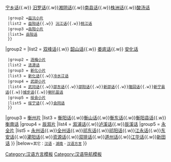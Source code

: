 {{Navbox
|name = 湘语
|title = [[湘语]]
|image  = [[File:Classification of Hunanese YulouCN.png|200px]]
|groupstyle = text-align:center
|group1 = '''分区'''
|list1 = {{Navbox subgroup
|groupstyle = text-align:center
|group1 = [[长益片]]
|list1 = {{Navbox subgroup
  |groupstyle = text-align:center
  |liststyle = width:auto
  |group1 =[[长株潭小片]]
  |list1=[[长沙话]]{{.w}} [[望城话]]{{.w}} [[湘潭话]]{{.w}} [[宁乡话]]{{.w}} [[汨罗话]]{{.w}}[[湘阴话]]{{.w}}[[南县话]]{{.w}}[[株洲话]]{{.w}}[[酸汤话]]
  |group2 =[[益沅小片]]
  |list2 = [[益阳话]]{{.w}} [[沅江话]]{{.w}}[[桃江话]] 
  |group3 =[[岳阳小片]]
  |list3= [[岳阳话]]
  }}
|group2 = {{link-en|娄邵片|Old Xiang}}
|list2 = {{Navbox subgroup
  |groupstyle = text-align:center
  |liststyle = width:auto
  |group1 = [[湘双小片]]
  |list1 = [[湘乡话]] {{.w}}[[双峰话]]{{.w}} [[韶山话]]{{.w}} [[娄底话]]{{.w}} [[安化话]]
  |group2 = [[涟梅小片]]
  |list2 = [[涟源话]]
  |group3 = [[新化小片]]
  |list3 = [[新化话]]{{.w}}[[冷水江话]]
  |group4 = [[武邵小片]]
  |list4 = [[武冈话]]{{.w}}[[邵东话]]{{.w}}[[邵阳话]]{{.w}}[[新邵话]]{{.w}}[[隆回话]]{{.w}}[[新宁县话]]{{.w}}[[城步话]]{{.w}}[[喇叭苗话]] 
  |group5 = [[绥会小片]]
  |list5 = [[绥宁话]]{{.w}}[[会同话]]
  }}
|group3 = [[衡州片]]
|list3 = [[衡阳话]]{{.w}}[[衡山话]]{{.w}}[[衡东话]]{{.w}}[[衡阳县话]]{{.w}}[[衡南话]]
|group4 = [[辰溆片]]
|list4 = [[溆浦话]]{{.w}}[[泸溪话]]{{.w}}[[辰溪话]]
|group5 = [[永全片]]
|list5 = [[永州话]]{{.w}}[[全州话]]{{.w}}[[祁东话]]{{.w}}[[祁阳话]]{{.w}}[[江永话]]{{.w}}[[东安话]]{{.w}}[[灌阳话]]{{.w}}[[资源话]]{{.w}}[[双排话]]{{.w}}[[道州话]]{{.w}}[[江华话]]{{.w}}[[新田话]]
}}
|below=<small>其它：[[汉语]] - [[湖南]] - [[汉语方言]]</small>
}}<noinclude>
[[Category:汉语方言模板]]
[[Category:汉语导航模板]]
</noinclude>